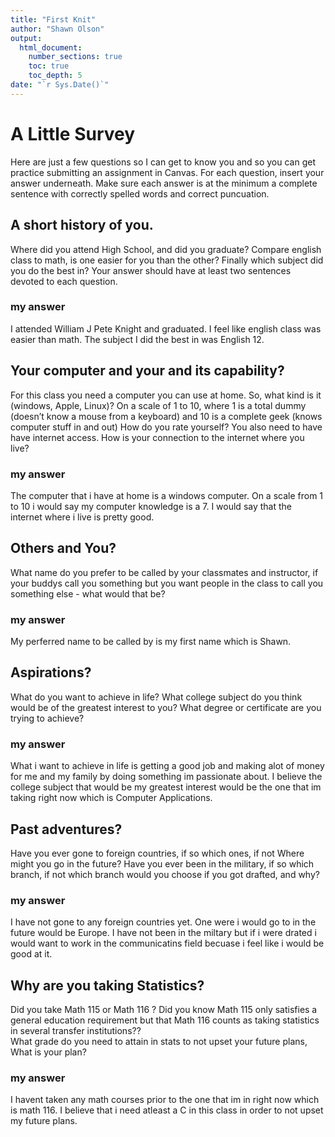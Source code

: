 ```yaml
---
title: "First Knit"
author: "Shawn Olson"
output: 
  html_document:
    number_sections: true
    toc: true
    toc_depth: 5
date: "`r Sys.Date()`"   
---
```


# A Little Survey

Here are just a few questions so I can get to know you and so you can get practice submitting an assignment in Canvas.  For each question, insert your answer underneath. Make sure each answer is at the minimum a complete sentence with correctly spelled words and correct puncuation. 

## A short history of you.  
Where did you attend High School, and did you graduate? Compare english class to math, is one easier for you than the other? Finally which subject did you do the best in? Your answer should have at least two sentences devoted to each question.  
  
### my answer     
I attended William J Pete Knight and graduated. I feel like english class was easier than math. The subject I did the best in was English 12.  

     


## Your computer and your and its capability?  
 For this class  you need a computer you can use at home.  So, what kind is it (windows, Apple, Linux)?  On a scale of 1 to 10, where 1 is a total dummy (doesn't know a mouse from a keyboard) and 10 is a complete geek (knows computer stuff in and out) How do you rate yourself?  You also need to have have internet access. How is your connection to the internet where you live?

### my answer   
  The computer that i have at home is a windows computer. On a scale from 1 to 10 i would say my computer knowledge is a 7. I would say that the internet where i live is pretty good.
   

## Others and You?   
What name do you prefer to be called by your classmates and instructor, if your buddys call you something but you want people in the class to call you something else - what would that be? 

### my answer     
  My perferred name to be called by is my first name which is Shawn.  
   
 




## Aspirations?   
What do you want to achieve in life?  What college subject do you think would be of the greatest interest to you? What degree or certificate are you trying to achieve?

### my answer     
  What i want to achieve in life is getting a good job and making alot of money for me and my family by doing something im passionate about. I believe the college subject that would be my greatest interest would be the one that im taking right now which is Computer Applications.  
   
 




## Past adventures?  
Have you ever gone to foreign countries, if so which ones, if not Where might you go in the future?  Have you ever been in the military, if so which branch, if not which branch would you choose if you got drafted, and why?

### my answer     
  
  I have not gone to any foreign countries yet. One were i would go to in the future would be Europe. I have not been in the miltary but if i were drated i would want to work in the communicatins field becuase i feel like i would be good at it.   
  




## Why are you taking Statistics?  
Did you take Math 115 or Math 116 ?  Did you know Math 115 only satisfies a general education requirement but that Math 116 counts as taking statistics in several transfer institutions??  
What grade do you need to attain in stats to not upset your future plans, What is your plan?  
 

### my answer     
  
 I havent taken any math courses prior to the one that im in right now which is math 116. I believe that i need atleast a C in this class in order to not upset my future plans.  
 






  




